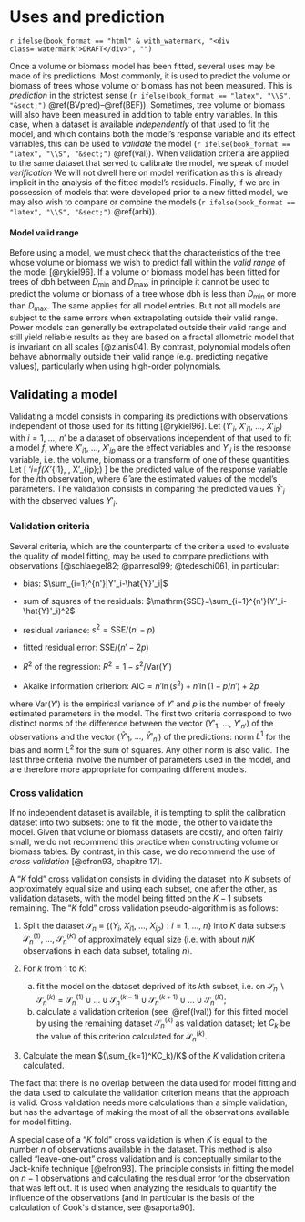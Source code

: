 

# Uses and prediction {#util}

`r ifelse(book_format == "html" & with_watermark, "<div class='watermark'>DRAFT</div>", "")`

Once a volume or biomass model has been fitted, several uses may be made of its predictions. Most commonly, it is used to predict the volume or biomass of trees whose volume or biomass has not been measured. This is *prediction* in the strictest sense (`r ifelse(book_format == "latex", "\\S", "&sect;")`\ \@ref(BVpred)--\@ref(BEF)). Sometimes, tree volume or biomass will also have been measured in addition to table entry variables. In this case, when a dataset is available *independently* of that used to fit the model, and which contains both the model's response variable and its effect variables, this can be used to 
*validate* the model (`r ifelse(book_format == "latex", "\\S", "&sect;")`\ \@ref(val)). When validation criteria are applied to the same dataset that served to calibrate the model, we speak of model *verification* We will not dwell here on model verification as this is already implicit in the analysis of the fitted model's residuals. Finally, if we are in possession of models that were developed prior to a new fitted model, we may also wish to compare or combine the models (`r ifelse(book_format == "latex", "\\S", "&sect;")`\ \@ref(arbi)).


#### Model valid range {-}

Before using a model, we must check that the characteristics of the tree whose volume or biomass we wish to predict fall within the *valid range* of the model [@rykiel96]. If a volume or biomass model has been fitted for trees of dbh between $D_{\min}$ and $D_{\max}$, in principle it cannot be used to predict the volume or biomass of a tree whose dbh is less than $D_{\min}$ or more than $D_{\max}$. The same applies for all model entries. But not all models are subject to the same errors when extrapolating outside their valid range. Power models can generally be extrapolated outside their valid range and still yield reliable results as they are based on a fractal allometric model that is invariant on all scales [@zianis04]. By contrast, polynomial models often behave abnormally outside their valid range (e.g. predicting negative values), particularly when using high-order polynomials.




## Validating a model {#val}


Validating a model consists in comparing its predictions with observations independent of those used for its fitting [@rykiel96]. Let ($Y'_i$, $X'_{i1}$, $\ldots$, $X'_{ip}$) with $i=1$, $\ldots$, $n'$ be a dataset of observations independent of that used to fit a model $f$, where $X'_{i1}$, $\ldots$, $X'_{ip}$ are the effect variables and $Y'_i$ is the response variable, i.e. the volume, biomass or a transform of one of these quantities. Let 
\[
\hat{Y}'_i=f(X'_{i1},\ \ldots,\ X'_{ip};\hat{\theta})
\]
be the predicted value of the response variable for the $i$th observation, where $\hat{\theta}$ are the estimated values of the model's parameters. The validation consists in comparing the predicted values $\hat{Y}'_i$ with the observed values $Y'_i$.



### Validation criteria {#Ival}

Several criteria, which are the counterparts of the criteria used to evaluate the quality of model fitting, may be used to compare predictions with observations [@schlaegel82; @parresol99; @tedeschi06], in particular:

- bias: $\sum_{i=1}^{n'}|Y'_i-\hat{Y}'_i|$

- sum of squares of the residuals: $\mathrm{SSE}=\sum_{i=1}^{n'}(Y'_i-\hat{Y}'_i)^2$

- residual variance: $s^2=\mathrm{SSE}/(n'-p)$

- fitted residual error: $\mathrm{SSE}/(n'-2p)$

- $R^2$ of the regression: $R^2=1-s^2/\mathrm{Var}(Y')$

- Akaike information criterion: $\mathrm{AIC}=n'\ln(s^2)+n'\ln(1-p/n')+2p$

where $\mathrm{Var}(Y')$ is the empirical variance of $Y'$ and $p$ is the number of freely estimated parameters in the model. The first two criteria correspond to two distinct norms of the difference between the vector ($Y'_1,\ \ldots,\ Y'_{n'}$) of the observations and the vector ($\hat{Y}'_1,\ \ldots,\ \hat{Y}'_{n'}$) of the predictions: norm $L^1$ for the bias and norm $L^2$ for the sum of squares. Any other norm is also valid. The last three criteria involve the number of parameters used in the model, and are therefore more appropriate for comparing different models.



### Cross validation

If no independent dataset is available, it is tempting to split the calibration dataset into two subsets: one to fit the model, the other to validate the model. Given that volume or biomass datasets are costly, and often fairly small, we do not recommend this practice when constructing volume or biomass tables. By contrast, in this case, we do recommend the use of *cross validation* [@efron93, chapitre 17].

A "$K$ fold" cross validation consists in dividing the dataset into $K$ subsets of approximately equal size and using each subset, one after the other, as validation datasets, with
the model being fitted on the $K-1$ subsets remaining. The "$K$ fold" cross validation pseudo-algorithm is as follows:

1. Split the dataset $\mathcal{S}_n\equiv\{(Y_i,\ X_{i1},\ \ldots,\ X_{ip}): i=1,\ \ldots,\ n\}$ into $K$ data subsets $\mathcal{S}_n^{(1)},\ \ldots,\ \mathcal{S}_n^{(K)}$ of approximately equal size (i.e. with about $n/K$ observations in each data subset, totaling $n$).

1. For $k$ from 1 to $K$:
    a. fit the model on the dataset deprived of its $k$th subset, i.e. on $\mathcal{S}_n\backslash\mathcal{S}_n^{(k)}=\mathcal{S}_n^{(1)}    \cup\ldots\cup\mathcal{S}_n^{(k-1)}\cup\mathcal{S}_n^{(k+1)}\cup\ldots\cup\mathcal{S}_n^{(K)}$;
    a. calculate a validation criterion (see \S\ \@ref(Ival)) for this fitted model by using the remaining dataset 		$\mathcal{S}_n^{(k)}$ as validation dataset; let $C_k$ be the value of this criterion calculated for $\mathcal{S}_n^{(k)}$.

1. Calculate the mean $(\sum_{k=1}^KC_k)/K$ of the $K$ validation criteria calculated.

The fact that there is no overlap between the data used for model fitting and the data used to calculate the validation criterion means that the approach is valid. Cross validation needs more calculations than a simple validation, but has the advantage of making the most of all the observations available for model fitting.

A special case of a "$K$ fold" cross validation is when $K$ is equal to the number $n$ of observations available in the dataset. This method is also called "leave-one-out" cross validation and is conceptually similar to the Jack-knife technique [@efron93]. The principle consists in fitting the model on $n-1$ observations and calculating the residual error for the observation that was left out. It is used when analyzing the residuals to quantify the influence of the observations [and in particular is the basis of the calculation of Cook's distance, see @saporta90].


